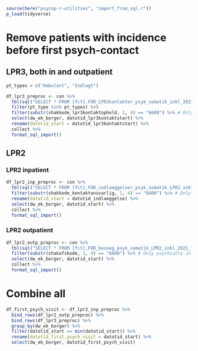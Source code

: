 ```r
source(here("psycop-r-utilities", "import_from_sql.r"))
p_load(tidyverse)
```

# Remove patients with incidence before first psych-contact
## LPR3, both in and outpatient
```r
pt_types = c("Ambulant", "Indlagt")

df_lpr3_preproc <- con %>% 
  tbl(sql("SELECT * FROM [fct].FOR_LPR3kontakter_psyk_somatik_inkl_2021_feb2022")) %>% 
  filter(pt_type %in% pt_types) %>% 
  filter(substr(shakkode_lpr3kontaktophold, 1, 4) == "6600") %>% # Only psychiatry in RM
  select(dw_ek_borger, datotid_lpr3kontaktstart) %>% 
  rename(datotid_start = datotid_lpr3kontaktstart) %>% 
  collect %>% 
  format_sql_import()
```

## LPR2
### LPR2 inpatient
```r
df_lpr2_inp_preproc <- con %>% 
  tbl(sql("SELECT * FROM [fct].FOR_indlaeggelser_psyk_somatik_LPR2_inkl_2021_feb2022")) %>% 
  filter(substr(shakkode_kontaktansvarlig, 1, 4) == "6600") %>% # Only psychiatry in RM
  rename(datotid_start = datotid_indlaeggelse) %>% 
  select(dw_ek_borger, datotid_start) %>% 
  collect %>% 
  format_sql_import()
```

### LPR2 outpatient
```r
df_lpr2_outp_preproc <- con %>% 
  tbl(sql("SELECT * FROM [fct].FOR_besoeg_psyk_somatik_LPR2_inkl_2021_feb2022")) %>% 
  filter(substr(shakafskode, 1, 4) == "6600") %>% # Only psychiatry in RM
  select(dw_ek_borger, datotid_start) %>% 
  collect %>% 
  format_sql_import()
```

# Combine all
```r
df_first_psych_visit <- df_lpr2_inp_preproc %>% 
  bind_rows(df_lpr2_outp_preproc) %>% 
  bind_rows(df_lpr3_preproc) %>% 
  group_by(dw_ek_borger) %>% 
  filter(datotid_start == min(datotid_start)) %>% 
  rename(datotid_first_psych_visit = datotid_start) %>% 
  select(dw_ek_borger, datotid_first_psych_visit)
```